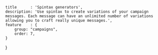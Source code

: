 	title      : 'Spintax generators',
	description: 'Use spintax to create variations of your campaign messages. Each message can have an unlimited number of variations allowing you to craft really unique messages.',
	feature    : {
		group: "campaigns",
		order: 7,
	}
}
